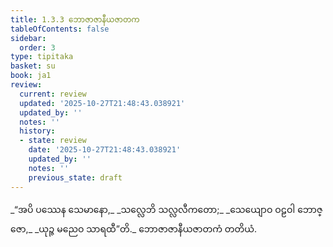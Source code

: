 ```yaml
---
title: 1.3.3 ဘောဇာဇာနီယဇာတက
tableOfContents: false
sidebar:
  order: 3
type: tipitaka
basket: su
book: ja1
review:
  current: review
  updated: '2025-10-27T21:48:43.038921'
  updated_by: ''
  notes: ''
  history:
  - state: review
    date: '2025-10-27T21:48:43.038921'
    updated_by: ''
    notes: ''
    previous_state: draft
---
```



<ReviewStatus review={frontmatter.review} showDetails={true} />

<HypothesisAnnotation frontmatter={frontmatter} />

<DynamicBreadcrumb />

<Division number="23" book="ja1" e="ch" v="22" p="6">

<Paragraph number="50" type="verses" book="ja1">
_“အပိ ပဿေန သေမာနော,_  
_သလ္လေဘိ သလ္လလီကတော;_  
_သေယျောဝ ဝဠဝါ ဘောဇ္ဇော,_  
_ယုဉ္ဇ မညေဝ သာရထီ”တိ._  


</Paragraph>
</Division>

<Paragraph number="51" type="center" book="ja1">
ဘောဇာဇာနီယဇာတကံ တတိယံ.
</Paragraph>